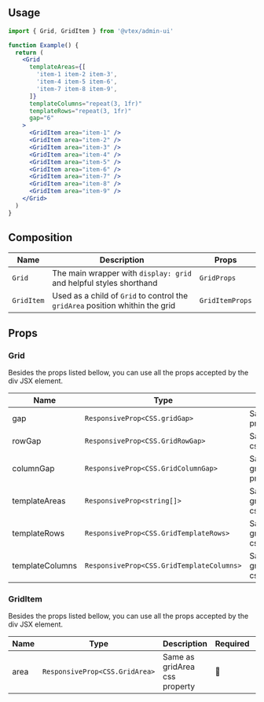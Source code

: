 
<Section>

## Usage

```jsx
import { Grid, GridItem } from '@vtex/admin-ui'

function Example() {
  return (
    <Grid
      templateAreas={[
        'item-1 item-2 item-3',
        'item-4 item-5 item-6',
        'item-7 item-8 item-9',
      ]}
      templateColumns="repeat(3, 1fr)"
      templateRows="repeat(3, 1fr)"
      gap="6"
    >
      <GridItem area="item-1" />
      <GridItem area="item-2" />
      <GridItem area="item-3" />
      <GridItem area="item-4" />
      <GridItem area="item-5" />
      <GridItem area="item-6" />
      <GridItem area="item-7" />
      <GridItem area="item-8" />
      <GridItem area="item-9" />
    </Grid>
  )
}
```

</Section>

<Section>

## Composition

| Name       | Description                                                                   | Props           |
| ---------- | ----------------------------------------------------------------------------- | --------------- |
| `Grid`     | The main wrapper with `display: grid` and helpful styles shorthand            | `GridProps`     |
| `GridItem` | Used as a child of `Grid` to control the `gridArea` position whithin the grid | `GridItemProps` |

</Section>

<Section>

## Props

</Section>

<Section hasExplanation>

### Grid

Besides the props listed bellow, you can use all the props accepted by the div JSX element.

| Name            | Type                                      | Description                              | Required | Default |
| --------------- | ----------------------------------------- | ---------------------------------------- | -------- | ------- |
| gap             | `ResponsiveProp<CSS.gridGap>`             | Same as gridGap css property             | 🚫       | -       |
| rowGap          | `ResponsiveProp<CSS.GridRowGap>`          | Same as gridRowGap css property          | 🚫       | -       |
| columnGap       | `ResponsiveProp<CSS.GridColumnGap>`       | Same as gridColumnGap css property       | 🚫       | -       |
| templateAreas   | `ResponsiveProp<string[]>`                | Same as gridTemplateAreas css property   | 🚫       | -       |
| templateRows    | `ResponsiveProp<CSS.GridTemplateRows>`    | Same as gridTemplateRows css property    | 🚫       | -       |
| templateColumns | `ResponsiveProp<CSS.GridTemplateColumns>` | Same as gridTemplateColumns css property | 🚫       | -       |

</Section>

<Section hasExplanation>

### GridItem

Besides the props listed bellow, you can use all the props accepted by the div JSX element.

| Name | Type                           | Description                   | Required | Default |
| ---- | ------------------------------ | ----------------------------- | -------- | ------- |
| area | `ResponsiveProp<CSS.GridArea>` | Same as gridArea css property | 🚫       | -       |

</Section>
